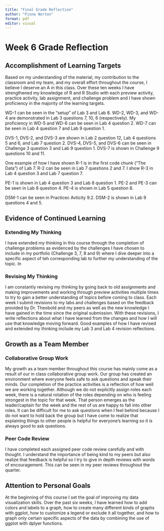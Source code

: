 ```yaml
---
title: "Final Grade Reflection"
author: "Fiona Norton"
format: pdf
editor: visual
---
```


# Week 6 Grade Reflection

## Accomplishment of Learning Targets

Based on my understanding of the material, my contribution to the classroom and my team, and my overall effort throughout the course, I believe I deserve an A in this class. Over these ten weeks I have strengthened my knowledge of R and R Studio with each preview activity, practice activity, lab assignment, and challenge problem and I have shown proficiency in the majority of the learning targets. 

WD-1 can be seen in the "setup" of Lab 3 and Lab 8. WD-2, WD-3, and WD-4 are demonstrated in Lab 3 questions 7, 10, 6 (respectively). My proficiency in WD-5 and WD-6 can be seen in Lab 4 question 2. WD-7 can be seen in Lab 4 question 7 and Lab 9 question 1. 

DVS-1, DVS-2, and DVS-3 are shown in Lab 2 question 12, Lab 4 questions 5 and 6, and Lab 7 question 2. DVS-4, DVS-5, and DVS-6 can be seen in Challenge 3 question 3 and Lab 9 question 1. DVS-7 is shown in Challenge 9 questions 10 and 11.

One example of how I have shown R-1 is in the first code chunk ("The Data") of Lab 7. R-2 can be seen in Lab 7 questions 2 and  7. I show R-3 in Lab 4 question 3 and Lab 7 question 7. 

PE-1 is shown in Lab 4 question 3 and Lab 8 question 1. PE-2 and PE-3 can be seen in Lab 8 question 4. PE-4 is shown in Lab 5 question 8.

DSM-1 can be seen in Practicec Avticity 9.2. DSM-2 is shown in Lab 9 questions 4 and 5. 

## Evidence of Continued Learning

### Extending My Thinking

I have extended my thinking in this course through the completion of challenge problems as evidenced by the challenges I have chosen to include in my portfolio (Challenge 3, 7, 8 and 9) where I dive deeper into a specific aspect of teh corresponding lab to further my understanding of the topic. In 

### Revising My Thinking

I am constantly revising my thinking by going back to old assignments and making improvements and working through preview activities multiple times to try to gain a better understanding of topics before coming to class. Each week I submit revisions to my labs and challenges based on the feedback provided by Dr. Theobold and my peers as well as the new knowledge I have gained in the time since the original submission. With these revisions, I write reflections about what I have learned from the changes and how I will use that knowledge moving forward. Good examples of how I have revised and extended my thinking include my Lab 3 and Lab 4 revision reflections.

## Growth as a Team Member

### Collaborative Group Work

My growth as a team member throughout this course has mainly come as a result of our in class collaborative group work. Our group has created an environment where everyone feels safe to ask questions and speak their minds. Our completion of the practice activities is a reflection of how well we are working together. Although we do not explicitly assign roles each week, there is a natural rotation of the roles depending on who is feeling strongest in the topic for that week. That person emerges as the leader/captain for the week and the rest of us are happy to fall into other roles. It can be difficult for me to ask questions when I feel behind because I do not want to hold back the group but I have come to realize that explaining things to other people is helpful for everyone's learning so it is always good to ask questions.

### Peer Code Review

I have completed each assigned peer code review carefully and with thought. I understand the importance of being kind to my peers but also realize that feedback is helpful so I try to give in depth reviews with words of encouragement. This can be seen in my peer reviews throughout the quarter.

## Attention to Personal Goals

At the beginning of this course I set the goal of improving my data visualization skills. Over the past six weeks, I have learned how to add colors and labels to a graph, how to create many different kinds of graphs with ggplot, how to customize a legend or exclude it all together, and how to graph only certain specific aspects of the data by combining the use of ggplot with dplyer functions.  




